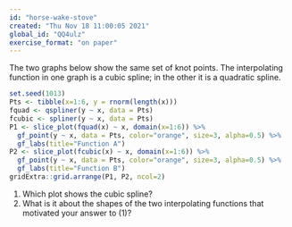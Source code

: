```yaml
---
id: "horse-wake-stove"
created: "Thu Nov 18 11:00:05 2021"
global_id: "QQ4ulz"
exercise_format: "on paper"
---
```


The two graphs below show the same set of knot points. The interpolating function in one graph is a cubic spline; in the other it is a quadratic spline.

```r
set.seed(1013)
Pts <- tibble(x=1:6, y = rnorm(length(x)))
fquad <- qspliner(y ~ x, data = Pts)
fcubic <- spliner(y ~ x, data = Pts)
P1 <- slice_plot(fquad(x) ~ x, domain(x=1:6)) %>%
  gf_point(y ~ x, data = Pts, color="orange", size=3, alpha=0.5) %>%
  gf_labs(title="Function A")
P2 <- slice_plot(fcubic(x) ~ x, domain(x=1:6)) %>%
  gf_point(y ~ x, data = Pts, color="orange", size=3, alpha=0.5) %>%
  gf_labs(title="Function B")
gridExtra::grid.arrange(P1, P2, ncol=2)
```

1. Which plot shows the cubic spline?
2. What is it about the shapes of the two interpolating functions that motivated your answer to (1)?
